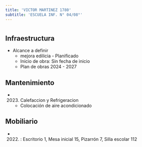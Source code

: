 ```yaml
---
title: 'VICTOR MARTINEZ 1780'
subtitle: 'ESCUELA INF. N° 04/08°'
---
```


#
## Infraestructura

* Alcance a definir 
    + mejora edilicia - Planificado 
    + Inicio de obra: Sin fecha de inicio 
    + Plan de obras 2024 - 2027 






## Mantenimiento

*  (2023) Calefaccion y Refrigeracion 
    + Colocación de aire acondicionado





## Mobiliario

*  (2022) : Escritorio 1, Mesa inicial 15, Pizarrón 7, Silla escolar 112 



